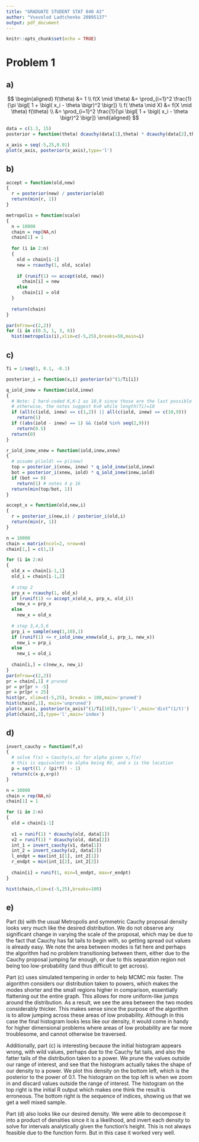 ```yaml
---
title: "GRADUATE STUDENT STAT 840 A3"
author: "Vsevolod Ladtchenko 20895137"
output: pdf_document
---
```


```r
knitr::opts_chunk$set(echo = TRUE)
```

# Problem 1

## a)

$$
\begin{aligned}
f(\theta) &= 1 \\
f(X \mid \theta) &= \prod_{i=1}^2 \frac{1}{\pi \bigl[ 1 + \bigl( x_i - \theta \bigr)^2 \bigr]} \\
f( \theta \mid X) &= f(X \mid \theta) f(\theta) \\
&=  \prod_{i=1}^2 \frac{1}{\pi \bigl[ 1 + \bigl( x_i - \theta \bigr)^2 \bigr]}
\end{aligned}
$$

```r
data = c(1.3, 15)
posterior = function(theta) dcauchy(data[1],theta) * dcauchy(data[2],theta)

x_axis = seq(-5,25,0.01)
plot(x_axis, posterior(x_axis),type='l')
```

## b)

```r
accept = function(old,new)
{
  r = posterior(new) / posterior(old)
  return(min(r, 1))
}

metropolis = function(scale)
{
  n = 10000
  chain = rep(NA,n)
  chain[1] = 1
  
  for (i in 2:n)
  {
    old = chain[i-1]
    new = rcauchy(1, old, scale)
    
    if (runif(1) <= accept(old, new))
      chain[i] = new
    else 
      chain[i] = old
  }
  
  return(chain)
}

par(mfrow=c(2,2))
for (i in c(0.5, 1, 3, 6))
  hist(metropolis(i),xlim=c(-5,25),breaks=50,main=i)
```

## c)

```r
Ti = 1/seq(1, 0.1, -0.1)

posterior_i = function(x,i) posterior(x)^(1/Ti[i])

q_iold_inew = function(iold,inew)
{
  # Note: I hard-coded K,K-1 as 10,9 since those are the last possible indices
  # otherwise, the notes suggest K=9 while length(Ti)=10
  if (all(c(iold, inew) == c(1,2)) || all(c(iold, inew) == c(10,9))) 
    return(1)
  if ((abs(iold - inew) == 1) && (iold %in% seq(2,9)))
    return(0.5)
  return(0)
}

r_iold_inew_xnew = function(iold,inew,xnew)
{
  # assume p(iold) == p(inew)
  top = posterior_i(xnew, inew) * q_iold_inew(iold,inew)
  bot = posterior_i(xnew, iold) * q_iold_inew(inew,iold)
  if (bot == 0) 
    return(1) # notes 4 p 16
  return(min(top/bot, 1))
}

accept_x = function(old,new,i)
{
  r = posterior_i(new,i) / posterior_i(old,i)
  return(min(r, 1))
}

n = 10000
chain = matrix(ncol=2, nrow=n)
chain[1,] = c(1,1)

for (i in 2:n)
{
  old_x = chain[i-1,1]
  old_i = chain[i-1,2]
  
  # step 2
  prp_x = rcauchy(1, old_x)
  if (runif(1) <= accept_x(old_x, prp_x, old_i))
    new_x = prp_x
  else 
    new_x = old_x
  
  # step 3,4,5,6
  prp_i = sample(seq(1,10),1)
  if (runif(1) <= r_iold_inew_xnew(old_i, prp_i, new_x))
    new_i = prp_i
  else 
    new_i = old_i
  
  chain[i,] = c(new_x, new_i)
}
par(mfrow=c(2,2))
pr = chain[,1] # pruned
pr = pr[pr > -5]
pr = pr[pr < 25]
hist(pr, xlim=c(-5,25), breaks = 100,main='pruned')
hist(chain[,1], main='unpruned')
plot(x_axis, posterior(x_axis)^(1/Ti[10]),type='l',main='dist^(1/t)')
plot(chain[,2],type='l',main='index')
```

## d)

```r
invert_cauchy = function(f,x)
{
  # solve f(x) = Cauchy(x,a) for alpha given x,f(x)
  # this is equivalent to alpha being RV, and x is the location
  p = sqrt((1 / (pi*f)) - 1)
  return(c(x-p,x+p))
}

n = 10000
chain = rep(NA,n)
chain[1] = 1

for (i in 2:n)
{
  old = chain[i-1]
  
  v1 = runif(1) * dcauchy(old, data[1])
  v2 = runif(1) * dcauchy(old, data[2])
  int_1 = invert_cauchy(v1, data[1])
  int_2 = invert_cauchy(v2, data[2])
  l_endpt = max(int_1[1], int_2[1])
  r_endpt = min(int_1[2], int_2[2])
  
  chain[i] = runif(1, min=l_endpt, max=r_endpt)
}

hist(chain,xlim=c(-5,25),breaks=100)
```

## e)

Part (b) with the usual Metropolis and symmetric Cauchy proposal density looks very much like the desired distribution. We do not observe any significant change in varying the scale of the proposal, which may be due to the fact that Cauchy has fat tails to begin with, so getting spread out values is already easy. We note the area between modes is fat here and perhaps the algorithm had no problem transitioning between them, either due to the Cauchy proposal jumping far enough, or due to this separation region not being too low-probability (and thus difficult to get across). 

Part (c) uses simulated tempering in order to help MCMC mix faster. The algorithm considers our distribution taken to powers, which makes the modes shorter and the small regions higher in comparison, essentially flattening out the entire graph. This allows for more uniform-like jumps around the distribution. As a result, we see the area between the two modes considerably thicker. This makes sense since the purpose of the algorithm is to allow jumping across these areas of low probability. Although in this case the final histogram looks less like our density, it would come in handy for higher dimensional problems where areas of low probability are far more troublesome, and cannot otherwise be traversed.

Additionally, part (c) is interesting because the initial histogram appears wrong, with wild values, perhaps due to the Cauchy fat tails, and also the fatter tails of the distribution taken to a power. We prune the values outside our range of interest, and see that the histogram actually takes the shape of our density to a power. We plot this density on the bottom left, which is the posterior to the power of 0.1. The histogram on the top left is when we zoom in and discard values outside the range of interest. The histogram on the top right is the initial R output which makes one think the result is erroneous. The bottom right is the sequence of indices, showing us that we get a well mixed sample. 

Part (d) also looks like our desired density. We were able to decompose it into a product of densities since it is a likelihood, and invert each density to solve for intervals analytically given the function's height. This is not always feasible due to the function form. But in this case it worked very well. 

